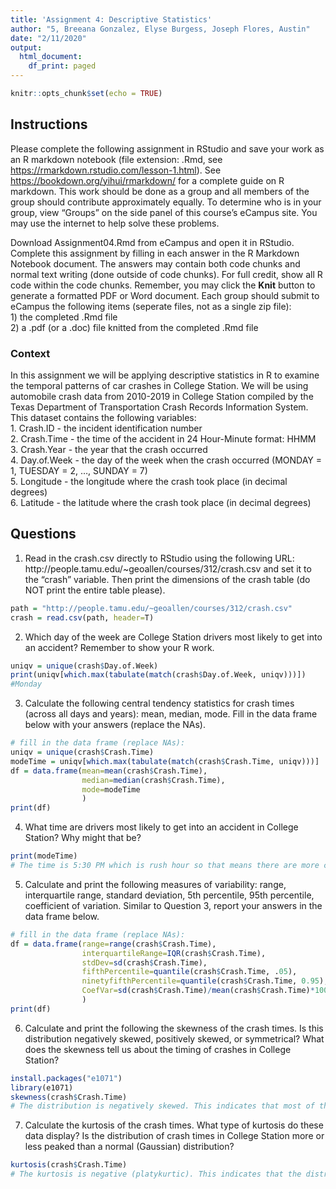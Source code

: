 ```yaml
---
title: 'Assignment 4: Descriptive Statistics'
author: "5, Breeana Gonzalez, Elyse Burgess, Joseph Flores, Austin"
date: "2/11/2020"
output:
  html_document:
    df_print: paged
---
```


```r
knitr::opts_chunk$set(echo = TRUE)
```
  
  
## Instructions
  
Please complete the following assignment in RStudio and save your work as an R markdown notebook (file extension: .Rmd, see <https://rmarkdown.rstudio.com/lesson-1.html>). See <https://bookdown.org/yihui/rmarkdown/> for a complete guide on R markdown. This work should be done as a group and all members of the group should contribute approximately equally. To determine who is in your group, view "Groups" on the side panel of this course's eCampus site. You may use the internet to help solve these problems. 
  
Download Assignment04.Rmd from eCampus and open it in RStudio. Complete this assignment by filling in each answer in the R Markdown Notebook document. The answers may contain both code chunks and normal text writing (done outside of code chunks). For full credit, show all R code within the code chunks. Remember, you may click the **Knit** button to generate a formatted PDF or Word document. Each group should submit to eCampus the following items (seperate files, not as a single zip file):  
1) the completed .Rmd file  
2) a .pdf (or a .doc) file knitted from the completed .Rmd file 
  
### Context
  
In this assignment we will be applying descriptive statistics in R to examine the temporal patterns of car crashes in College Station. We will be using automobile crash data from 2010-2019 in College Station compiled by the Texas Department of Transportation Crash Records Information System. This dataset contains the following variables:  
1. Crash.ID - the incident identification number  
2. Crash.Time - the time of the accident in 24 Hour-Minute format: HHMM  
3. Crash.Year - the year that the crash occurred   
4. Day.of.Week - the day of the week when the crash occurred (MONDAY = 1, TUESDAY = 2, ..., SUNDAY = 7)  
5. Longitude - the longitude where the crash took place (in decimal degrees)  
6. Latitude - the latitude where the crash took place (in decimal degrees)  
  
## Questions
  
1. Read in the crash.csv directly to RStudio using the following URL: http://people.tamu.edu/~geoallen/courses/312/crash.csv and set it to the "crash" variable. Then print the dimensions of the crash table (do NOT print the entire table please). 
```r
path = "http://people.tamu.edu/~geoallen/courses/312/crash.csv"
crash = read.csv(path, header=T)
```
  
2. Which day of the week are College Station drivers most likely to get into an accident? Remember to show your R work.
```r
uniqv = unique(crash$Day.of.Week)
print(uniqv[which.max(tabulate(match(crash$Day.of.Week, uniqv)))])
#Monday
```
3. Calculate the following central tendency statistics for crash times (across all days and years): mean, median, mode. Fill in the data frame below with your answers (replace the NAs). 
```r
# fill in the data frame (replace NAs): 
uniqv = unique(crash$Crash.Time)
modeTime = uniqv[which.max(tabulate(match(crash$Crash.Time, uniqv)))]
df = data.frame(mean=mean(crash$Crash.Time), 
                median=median(crash$Crash.Time), 
                mode=modeTime
                )
print(df)
```
  
4. What time are drivers most likely to get into an accident in College Station? Why might that be? 
```r
print(modeTime)
# The time is 5:30 PM which is rush hour so that means there are more cars on the road.
```
5. Calculate and print the following measures of variability: range, interquartile range, standard deviation, 5th percentile, 95th percentile, coefficient of variation. Similar to Question 3, report your answers in the data frame below. 
```r
# fill in the data frame (replace NAs): 
df = data.frame(range=range(crash$Crash.Time), 
                interquartileRange=IQR(crash$Crash.Time), 
                stdDev=sd(crash$Crash.Time),
                fifthPercentile=quantile(crash$Crash.Time, .05),
                ninetyfifthPercentile=quantile(crash$Crash.Time, 0.95),
                CoefVar=sd(crash$Crash.Time)/mean(crash$Crash.Time)*100
                )
print(df)
```
  
6. Calculate and print the following the skewness of the crash times. Is this distribution negatively skewed, positively skewed, or symmetrical? What does the skewness tell us about the timing of crashes in College Station? 
```r
install.packages("e1071")
library(e1071)
skewness(crash$Crash.Time)
# The distribution is negatively skewed. This indicates that most of the crashes occur at later times.
```
7. Calculate the kurtosis of the crash times. What type of kurtosis do these data display? Is the distribution of crash times in College Station more or less peaked than a normal (Gaussian) distribution? 
```r
kurtosis(crash$Crash.Time)
# The kurtosis is negative (platykurtic). This indicates that the distribution is shorter and wider than a normal Gaussian distribution.
```

